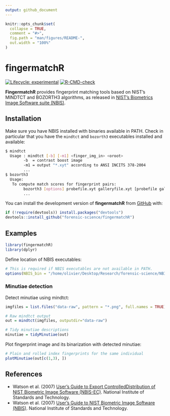 ```yaml
---
output: github_document
---
```


<!-- README.md is generated from README.Rmd. Please edit that file -->

```r
knitr::opts_chunk$set(
  collapse = TRUE,
  comment = "#>",
  fig.path = "man/figures/README-",
  out.width = "100%"
)
```

# fingermatchR

<!-- badges: start -->
[![Lifecycle: experimental](https://img.shields.io/badge/lifecycle-experimental-orange.svg)](https://lifecycle.r-lib.org/articles/stages.html#experimental)
[![R-CMD-check](https://github.com/forensic-science/fingermatchR/workflows/R-CMD-check/badge.svg)](https://github.com/forensic-science/fingermatchR/actions)
<!-- badges: end -->

**FingermatchR** provides fingerprint matching tools based on NIST's MINDTCT and BOZORTH3 algorithms, as released in [NIST's Biometrics Image Software suite (NBIS)](https://www.nist.gov/services-resources/software/nist-biometric-image-software-nbis).

## Installation

Make sure you have NBIS installed with binaries available in PATH. Check in particular that you have the `mindtct` and `bozorth3` executables installed and available:
```bash
$ mindtct
  Usage : mindtct [-b] [-m1] <finger_img_in> <oroot>
        -b  = contrast boost image
        -m1 = output "*.xyt" according to ANSI INCITS 378-2004
        ...
$ bozorth3
  Usage:
   To compute match scores for fingerprint pairs:
        bozorth3 [options] probefile.xyt galleryfile.xyt [probefile galleryfile ...]
        ...

```

You can install the development version of **fingermatchR** from [GitHub](https://github.com/) with:

``` r
if (!require(devtools)) install.packages("devtools")
devtools::install_github("forensic-science/fingermatchR")
```

## Examples

```r
library(fingermatchR)
library(dplyr)
```

Define location of NBIS executables:

```r
# This is required if NBIS executables are not available in PATH.
options(NBIS_bin = "/home/olivier/Desktop/Research/forensic-science/NBIS/src/bin")
```

### Minutiae detection

Detect minutiae using mindtct:

```r
imgfiles = list.files("data-raw", pattern = "*.png", full.names = TRUE)

# Raw mindtct output
out = mindtct(imgfiles, outputdir="data-raw")

# Tidy minutiae descriptions
minutiae = tidyMinutiae(out)
```
Plot fingerprint image and its binarization with detected minutiae:

```r
# Plain and rolled index fingerprints for the same individual
plotMinutiae(out[c(1,3), ])
```

## References

-   Watson et al. (2007) [User's Guide to Export ControlledDistribution of NIST Biometric Image Software (NBIS-EC)](https://nvlpubs.nist.gov/nistpubs/Legacy/IR/nistir7391.pdf). National Institute of Standards and Technology.
- Watson et al. (2007) [User's Guide to NIST Biometric Image Software (NBIS)](https://nvlpubs.nist.gov/nistpubs/Legacy/IR/nistir7392.pdf). National Institute of Standards and Technology.
